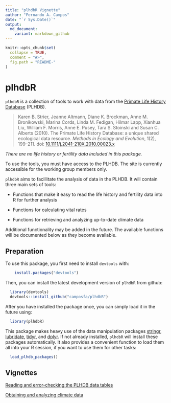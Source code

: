 ```yaml
---
title: "plhdbR Vignette"
author: "Fernando A. Campos"
date: "`r Sys.Date()`"
output:
  md_document:
    variant: markdown_github
---
```


```r
knitr::opts_chunk$set(
  collapse = TRUE,
  comment = "#>",
  fig.path = "README-"
)
```

# plhdbR

`plhdbR` is a collection of tools to work with data from the [Primate Life History Database](https://plhdb.org/) (PLHDB).

>Karen B. Strier, Jeanne Altmann, Diane K. Brockman, Anne M. Bronikowski, Marina Cords, Linda M. Fedigan, Hilmar Lapp, Xianhua Liu, William F. Morris, Anne E. Pusey, Tara S. Stoinski and Susan C. Alberts (2010). The Primate Life History Database: a unique shared ecological data resource. _Methods in Ecology and Evolution_, 1(2), 199–211. doi: [10.1111/j.2041-210X.2010.00023.x](http://doi.org/10.1111/j.2041-210X.2010.00023.x)

_There are no life history or fertility data included in this package._

To use the tools, you must have access to the PLHDB. The site is currently accessible for the working group members only.

`plhdbR` aims to facillitate the analysis of data in the PLHDB. It will contain three main sets of tools:

* Functions that make it easy to read the life history and fertility data into R for further analysis

* Functions for calculating vital rates

* Functions for retrieving and analyzing up-to-date climate data

Additional functionality may be added in the future. The available functions will be documented below as they become available.


## Preparation

To use this package, you first need to install `devtools` with:
```r
    install.packages("devtools")
```

Then, you can install the latest development version of `plhdbR` from github:

```r
  library(devtools)
  devtools::install_github("camposfa/plhdbR")
```

After you have installed the package once, you can simply load it in the future using:

```r
  library(plhdbR)
```

This package makes heavy use of the data manipulation packages [stringr](http://cran.r-project.org/package=stringr), [lubridate](http://cran.r-project.org/package=lubridate), [tidyr](http://cran.r-project.org/package=tidyr), and [dplyr](http://cran.r-project.org/package=dplyr). If not already installed, `plhdbR` will install these packages automatically. It also provides a convenient function to load them all into your R session, if you want to use them for other tasks:

```r
  load_plhdb_packages()
```


## Vignettes

[Reading and error-checking the PLHDB data tables](vignettes/ErrorChecking.md)

[Obtaining and analyzing climate data](vignettes/Climate.md)
